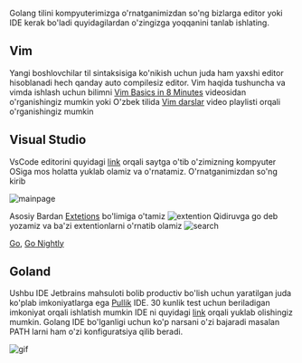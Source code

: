Golang tilini kompyuterimizga o'rnatganimizdan so'ng bizlarga editor yoki IDE  kerak bo'ladi quyidagilardan
o'zingizga yoqqanini tanlab ishlating.


## Vim
Yangi boshlovchilar til sintaksisiga ko'nikish uchun juda ham yaxshi editor hisoblanadi hech qanday  auto compilesiz editor.
Vim haqida tushuncha va vimda ishlash uchun bilimni  [Vim Basics in 8 Minutes](https://www.youtube.com/watch?v=ggSyF1SVFr4&pp=ygURdmltIGZvciBiZWdpbm5lcnM%3D)
videosidan o'rganishingiz mumkin yoki O'zbek tilida [Vim darslar](https://www.youtube.com/watch?v=lq4w0-p_S64&list=PLncVsPbQ32Z39ugqR8WYLkYbQ0Mt1hCFq) video playlisti orqali o'rganishingiz mumkin


## Visual Studio

VsCode editorini quyidagi [link](https://code.visualstudio.com/Download) orqali saytga o'tib o'zimizning kompyuter OSiga
mos holatta yuklab olamiz va o'rnatamiz. O'rnatganimizdan so'ng kirib

![mainpage](../../images/vscode/vscodemainpage.png)

Asosiy Bardan [Extetions]() bo'limiga o'tamiz
![extention](../../images/vscode/extentions.png)
Qidiruvga go deb yozamiz va ba'zi extentionlarni o'rnatib olamiz
![search](../../images/vscode/searchbar.png)

[Go](), [Go Nightly]()


## Goland

Ushbu IDE Jetbrains mahsuloti bolib productiv bo'lish uchun yaratilgan juda ko'plab imkoniyatlarga ega [Pullik]() IDE.
30 kunlik test uchun beriladigan imkoniyat orqali ishlatish mumkin IDE ni quyidagi [link](https://www.jetbrains.com/go/download/download-thanks.html) orqali yuklab olishingiz mumkin.
Golang IDE bo'lganligi uchun ko'p narsani o'zi bajaradi masalan PATH larni ham o'zi konfiguratsiya qilib beradi.

![gif](../../images/goland/goland.gif)

